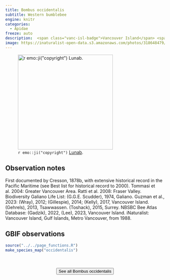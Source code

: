 ```yaml
---
title: Bombus occidentalis
subtitle: Western bumblebee
engine: knitr
categories:
  - Apidae
freeze: auto
description:  <span class="vanc-isl-badge">Vancouver Island</span> <span class="lower-mainland-badge">Lower Mainland</span> <span class="coast-badge">Coast</span> <span class="gali-badge">Galiano</span>
image: https://inaturalist-open-data.s3.amazonaws.com/photos/318648479/medium.jpg
---
```

![`r emo::ji("copyright")` [Lunab](Elle Loiseau-Tremblay ).](https://inaturalist-open-data.s3.amazonaws.com/photos/318648479/medium.jpg){height=300}

## Observation notes  
First documented by Cresson, 1878b, with extensive historical record in the Pacific Maritime (see Best list for historical record to 2000).  Tommasi et al. 2004: <span class="hl-place-name"><span class="hl-place-name">Greater <span class="hl-place-name">Vancouver</span></span> Area</span>. Ratti et al. 2008: <span class="hl-place-name">Fraser Valley</span>. Biodiversity Galiano Life List: (G.G.E. Scudder), 1974, Galiano. Guzman et al., 2023: (Wray), 2012; (Gillespie), 2014; (Kelly), 2017, <span class="hl-place-name"><span class="hl-place-name"><span class="hl-place-name">Vancouver</span> Is</span>land</span>. (Gehrels), 2013, <span class="hl-place-name">Tsawwassen</span>. (Toshack), 2015, <span class="hl-place-name">Surrey</span>. NBSBC Bee Atlas Database: (Gadzik), 2022, (Lee), 2023, <span class="hl-place-name"><span class="hl-place-name"><span class="hl-place-name">Vancouver</span> Is</span>land</span>. iNaturalist: <span class="hl-place-name"><span class="hl-place-name"><span class="hl-place-name">Vancouver</span> Is</span>land</span>, <span class="hl-place-name">Gulf Islands</span>, Metro <span class="hl-place-name">Vancouver</span>, from 1988.

## GBIF observations  


```r
source("../../page_functions.R")
make_species_map("occidentalis")
```
<br><br>
<center>


<a href="https://inaturalist.ca/observations?place_id=7085&quality_grade=research&subview=map&taxon_id=82371"><button type="button" class="btn btn-secondary">See all Bombus occidentalis <i class="fa-solid fa-arrow-up-right-from-square"></i> </button></a>
</center>
